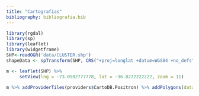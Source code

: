 ```yaml
---
title: "Cartografías"
bibliography: bibliografia.bib
---
```


```r
library(rgdal)
library(sp)
library(leaflet)
library(widgetframe)
SHP<-readOGR('data/CLUSTER.shp')
shapeData <- spTransform(SHP, CRS("+proj=longlat +datum=WGS84 +no_defs"))
```

```r
m <- leaflet(SHP) %>% 
     setView(lng = -73.0502777778, lat = -36.8272222222, zoom = 11)

m %>% addProviderTiles(providers$CartoDB.Positron) %>% addPolygons(data=shapeData,weight=1,col = 'red')
```

